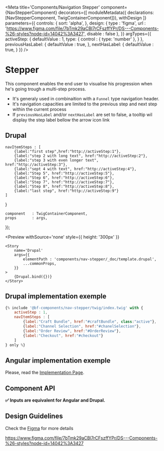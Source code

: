 





<Meta
    title='Components/Navigation Stepper'
    component={NavStepperComponent}
    decorators={[
        moduleMetadata({ declarations: [NavStepperComponent, TwigContainerComponent]}),
        withDesign
    ]}
    parameters={{
        controls: {
            sort: 'alpha',
        },
        design: {
            type    : 'figma',
            url     : 'https://www.figma.com/file/7bTmk29aCBl7rCFszffYPr/DS---Components-%26-styles?node-id=14042%3A3427',
            disable : false
        },
    }}
    argTypes={{
        activeStep: {
            defaultValue : 1,
            type:  { control : { type: 'number' },
            }
        },
        previousHasLabel: {
            defaultValue : true,
        },
        nextHasLabel: {
            defaultValue : true,
        }
    }}
/>

# Stepper

 This component enables the end user to visualise his progression when he's going trough a multi-step process.
 - It's generaly used in combinaition with a `Funnel` type navigation header.
 - It's navigation capacities are limited to the previous step and next step within the current process
 - If `previousHasLabel` and/or `nextHasLabel` are set to false, a tooltip wil display the step label bellow the arrow icon link

## Drupal
    navItemSteps : [
        {label:"first step",href:"http://activeStep:1"},
        {label:"step 2 with long text", href:"http://activeStep:2"},
        {label:"step 3 with even longer text", href:"http://activeStep:3"},
        {label:"sept 4 with text", href:"http://activeStep:4"},
        {label:"Step 5", href:"http://activeStep:5"},
        {label:"Step 6", href:"http://activeStep:6"},
        {label:"Step 7", href:"http://activeStep:7"},
        {label:"Step 8", href:"http://activeStep:8"},
        {label:"last step", href:"http://activeStep:9"}
    ]
}

    component   : TwigContainerComponent,
    props       : args,
});

<Preview
    withSource='none'
    style={{ height: '300px' }}
>
    <Story
        name='Drupal'
        args={{
            elementPath : 'components/nav-stepper/_doc/template.drupal',
            ...commonProps,
        }}
    >
        {Drupal.bind({})}
    </Story>
</Preview>


## Drupal implementation exemple

```jsx
{% include '@bf-components/nav-stepper/twig/index.twig' with {
    activeStep : 1,
    navItemSteps : [
        {label:"Craft Bundle", href:"#craftBundle", class:"active"},
        {label:"Channel Selection", href:"#chanelSelection"},
        {label:"Order Review", href:"#OrderReview"},
        {label:"Checkout", href:"#checkout"}
    ]
} only %}
```



## Angular implementation exemple

Please, read the [Implementation Page](/?path=/docs/implementation-angular--page).



## Component API

**✅ Inputs are equivalent for Angular and Drupal.**

<Props of={NavStepperComponent} />


## Design Guidelines

Check the [Figma](https://www.figma.com/file/qpI1TDuVG9ciRWsoOIQ93x/Navigation?node-id=939%3A1615) for more details

https://www.figma.com/file/7bTmk29aCBl7rCFszffYPr/DS---Components-%26-styles?node-id=14042%3A3427
